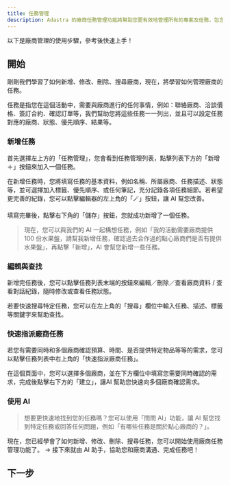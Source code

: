 ```yaml
---
title: 任務管理
description: Adastra 的廠商任務管理功能將幫助您更有效地管理所有的專案及任務，包含管理待辦事項、狀態、優先順序、結果等，讓您的廠商管理更加完整。
---
```


以下是廠商管理的使用步驟，參考後快速上手！

## 開始

剛剛我們學習了如何新增、修改、刪除、搜尋廠商，現在，將學習如何管理廠商的任務。

任務是指您在這個活動中，需要與廠商進行的任何事情，例如：聯絡廠商、洽談價格、簽訂合約、確認訂單等，我們幫助您將這些任務一一列出，並且可以設定任務對應的廠商、狀態、優先順序、結果等。

### 新增任務

首先選擇左上方的「任務管理」，您會看到任務管理列表，點擊列表下方的「新增＋」按鈕來加入一個任務。

在新增任務時，您將填寫任務的基本資料，例如名稱、所屬廠商、任務描述、狀態等，並可選擇加入標籤、優先順序、或任何筆記，充分記錄各項任務細節。若希望更完善的紀錄，您可以點擊編輯器的左上角的「🪄」按鈕，讓 AI 幫您改善。

填寫完畢後，點擊右下角的「儲存」按鈕，您就成功新增了一個任務。

> 現在，您可以與我們的 AI 一起構想任務，例如「我的活動需要廠商提供 100 份水果盤，請幫我新增任務，確認過去合作過的點心廠商們是否有提供水果盤」，再點擊「新增」，AI 會幫您新增一些任務。

### 編輯與查找

新增完任務後，您可以點擊任務列表末端的按鈕來編輯／刪除／查看廠商資料 / 查看對話紀錄，隨時修改或查看任務狀態。

若要快速搜尋特定任務，您可以在左上角的「搜尋」欄位中輸入任務、描述、標籤等關鍵字來幫助查找。

### 快速指派廠商任務

若您有需要同時和多個廠商確認預算、時間、是否提供特定物品等等的需求，您可以點擊任務列表中右上角的「快速指派廠商任務」。

在這個頁面中，您可以選擇多個廠商，並在下方欄位中填寫您需要同時確認的需求，完成後點擊右下方的「建立」，讓AI 幫助您快速向多個廠商確認需求。

### 使用 AI

> 想要更快速地找到您的任務嗎？您可以使用「問問 AI」功能，讓 AI 幫您找到特定任務或回答任何問題，例如「有哪些任務是關於點心廠商的？」。

現在，您已經學會了如何新增、修改、刪除、搜尋任務，您可以開始使用廠商任務管理功能了。
→ 接下來就由 AI 助手，協助您和廠商溝通、完成任務吧！

## 下一步

<Cards>
  <Card title="AI 助手" href="/docs/planning/vendors/ai" />
</Cards>
